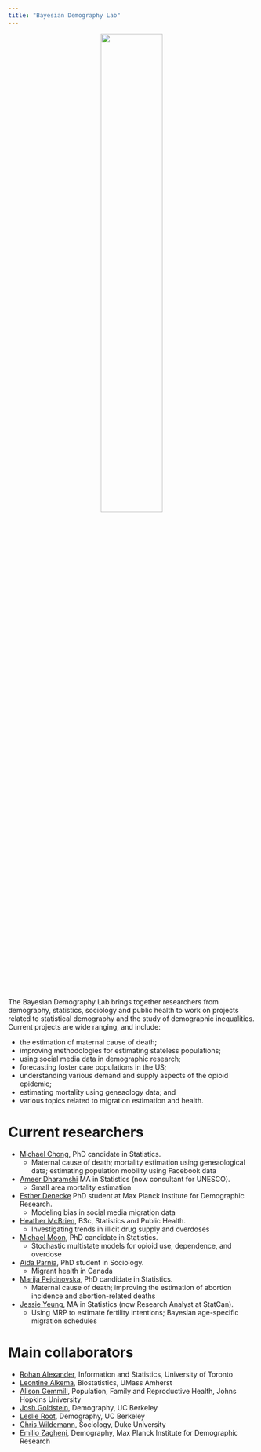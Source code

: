 ```yaml
---
title: "Bayesian Demography Lab"
---
```


<center>![](/img/lab_hex.jpg){width="50%"}</center>

The Bayesian Demography Lab brings together researchers from demography, statistics, sociology and public health to work on projects related to statistical demography and the study of demographic inequalities. Current projects are wide ranging, and include: 

- the estimation of maternal cause of death; 
- improving methodologies for estimating stateless populations;
- using social media data in demographic research; 
- forecasting foster care populations in the US; 
- understanding various demand and supply aspects of the opioid epidemic; 
- estimating mortality using geneaology data; and 
- various topics related to migration estimation and health. 

# Current researchers

- [Michael Chong](https://www.statistics.utoronto.ca/people/directories/graduate-students/michael-chong), PhD candidate in Statistics. 
    + Maternal cause of death; mortality estimation using geneaological data; estimating population mobility using Facebook data
- [Ameer Dharamshi](https://ameerd.github.io/) MA in Statistics (now consultant for UNESCO).
    + Small area mortality estimation
- [Esther Denecke](https://www.demogr.mpg.de/en/about_us_6113/staff_directory_1899/esther_dorothea_denecke_4094) PhD student at Max Planck Institute for Demographic Research.
    + Modeling bias in social media migration data
- [Heather McBrien](http://cmajopen.ca/content/7/4/E665.short?rss=1), BSc, Statistics and Public Health.
    + Investigating trends in illicit drug supply and overdoses
- [Michael Moon](https://www.statistics.utoronto.ca/people/directories/graduate-students/michael-jongho-moon), PhD candidate in Statistics. 
    + Stochastic multistate models for opioid use, dependence, and overdose
- [Aida Parnia](https://scholar.google.com/citations?user=SsX55_MAAAAJ&hl=en), PhD student in Sociology.
    + Migrant health in Canada
- [Marija Pejcinovska](https://www.statistics.utoronto.ca/people/directories/graduate-students/marija-pejcinovska), PhD candidate in Statistics. 
    + Maternal cause of death; improving the estimation of abortion incidence and abortion-related deaths
- [Jessie Yeung](https://www.researchgate.net/profile/Jessie_Yeung2), MA in Statistics (now Research Analyst at StatCan).
    + Using MRP to estimate fertility intentions; Bayesian age-specific migration schedules

# Main collaborators

- [Rohan Alexander](https://rohanalexander.com/), Information and Statistics, University of Toronto
- [Leontine Alkema](https://leontinealkema.github.io/alkema_lab/), Biostatistics, UMass Amherst
- [Alison Gemmill](https://www.alisongemmill.com/), Population, Family and Reproductive Health, Johns Hopkins University
- [Josh Goldstein](https://www.site.demog.berkeley.edu/josh-goldstein), Demography, UC Berkeley
- [Leslie Root](https://leslieroot.net/about/), Demography, UC Berkeley
- [Chris Wildemann](https://en.wikipedia.org/wiki/Christopher_Wildeman), Sociology, Duke University
- [Emilio Zagheni](https://www.demogr.mpg.de/en/about_us_6113/staff_directory_1899/emilio_zagheni_2243), Demography, Max Planck Institute for Demographic Research
